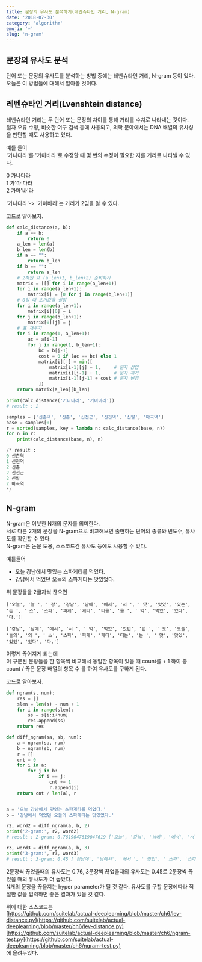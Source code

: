 ```yaml
---
title: 문장의 유사도 분석하기(레벤슈타인 거리, N-gram)
date: '2018-07-30'
category: 'algorithm'
emoji: '☀️'
slug: 'n-gram'
---
```


## 문장의 유사도 분석

단어 또는 문장의 유사도를 분석하는 방법 중에는 레벤슈타인 거리, N-gram 등이 있다.  
오늘은 이 방법들에 대해서 알아볼 것이다.

## 레벤슈타인 거리(Lvenshtein distance)

레벤슈타인 거리는 두 단어 또는 문장의 차이를 통해 거리를 수치로 나타내는 것이다.  
철자 오류 수정, 비슷한 어구 검색 등에 사용되고, 의학 분야에서는 DNA 배열의 유사성을 판단할 때도 사용하고 있다.

예를 들어  
'가나다라'를 '가마바라'로 수정할 때 몇 번의 수정이 필요한 지를 거리로 나타낼 수 있다.

0 가나다라  
1 가'마'다라  
2 가마'바'라

'가나다라'-> '가마바라'는 거리가 2임을 알 수 있다.

코드로 알아보자.

```py
def calc_distance(a, b):
    if a == b:
        return 0
    a_len = len(a)
    b_len = len(b)
    if a == "":
        return b_len
    if b == "":
        return a_len
    # 2차원 표 (a_len+1, b_len+2) 준비하기
    matrix = [[] for i in range(a_len+1)]
    for i in range(a_len+1):
        matrix[i] = [0 for j in range(b_len+1)]
    # 0일 때 초기값을 설정
    for i in range(a_len+1):
        matrix[i][0] = i
    for j in range(b_len+1):
        matrix[0][j] = j
    # 표 채우기
    for i in range(1, a_len+1):
        ac = a[i-1]
        for j in range(1, b_len+1):
            bc = b[j-1]
            cost = 0 if (ac == bc) else 1
            matrix[i][j] = min([
                matrix[i-1][j] + 1,     # 문자 삽입
                matrix[i][j-1] + 1,     # 문자 제거
                matrix[i-1][j-1] + cost # 문자 변경
            ])
    return matrix[a_len][b_len]

print(calc_distance('가나다라', '가마바라'))
# result : 2

samples = ['신촌역', '신쵼', '신천군', '신천역', '신발', '마곡역']
base = samples[0]
r = sorted(samples, key = lambda n: calc_distance(base, n))
for n in r:
    print(calc_distance(base, n), n)

/* result :
0 신촌역
1 신천역
2 신쵼
2 신천군
2 신발
2 마곡역
*/
```

## N-gram

N-gram은 이웃한 N개의 문자를 의미한다.  
서로 다른 2개의 문장을 N-gram으로 비교해보면 출현하는 단어의 종류와 빈도수, 유사도를 확인할 수 있다.  
N-gram은 논문 도용, 소스코드간 유사도 등에도 사용할 수 있다.

예를들어

- 오늘 강남에서 맛있는 스파게티를 먹었다.
- 강남에서 먹었던 오늘의 스파게티는 맛있었다.

위 문장들을 2글자씩 끊으면

```
['오늘', '늘 ', ' 강', '강남', '남에', '에서', '서 ', ' 맛', '맛있', '있는', '는 ', ' 스', '스파', '파게', '게티', '티를', '를 ', ' 먹', '먹었', '었다', '다.']

['강남', '남에', '에서', '서 ', ' 먹', '먹었', '었던', '던 ', ' 오', '오늘', '늘의', '의 ', ' 스', '스파', '파게', '게티', '티는', '는 ', ' 맛', '맛있', '있었', '었다', '다.']
```

이렇게 끊어지게 되는데  
이 구분된 문장들을 한 항목씩 비교해서 동일한 항목이 있을 때 count를 + 1 하여 총 count / 끊은 문장 배열의 항목 수
를 하여 유사도를 구하게 된다.

코드로 알아보자.

```py
def ngram(s, num):
    res = []
    slen = len(s) - num + 1
    for i in range(slen):
        ss = s[i:i+num]
        res.append(ss)
    return res

def diff_ngram(sa, sb, num):
    a = ngram(sa, num)
    b = ngram(sb, num)
    r = []
    cnt = 0
    for i in a:
        for j in b:
            if i == j:
                cnt += 1
                r.append(i)
    return cnt / len(a), r


a = '오늘 강남에서 맛있는 스파게티를 먹었다.'
b = '강남에서 먹었던 오늘의 스파게티는 맛있었다.'

r2, word2 = diff_ngram(a, b, 2)
print('2-gram:', r2, word2)
# result : 2-gram: 0.7619047619047619 ['오늘', '강남', '남에', '에서', '서 ', ' 맛', '맛있', '는 ', ' 스', '스파', '파게', '게티', ' 먹', '먹었', '었다', '다.']

r3, word3 = diff_ngram(a, b, 3)
print('3-gram:', r3, word3)
# result : 3-gram: 0.45 ['강남에', '남에서', '에서 ', ' 맛있', ' 스파', '스파게', '파게티', ' 먹었', '었다.']
```

2문장씩 끊었을때의 유사도는 0.76, 3문장씩 끊었을때의 유사도는 0.45로 2문장씩 끊었을 때의 유사도가 더 높았다.  
N개의 문장을 끊을지는 hyper parameter가 될 것 같다. 유사도를 구할 문장에따라 적절한 값을 입력하면 좋은 결과가 있을 것 같다.

위에 대한 소스코드는  
[https://github.com/suitelab/actual-deeplearning/blob/master/ch6/lev-distance.py](https://github.com/suitelab/actual-deeplearning/blob/master/ch6/lev-distance.py)  
[https://github.com/suitelab/actual-deeplearning/blob/master/ch6/ngram-test.py](https://github.com/suitelab/actual-deeplearning/blob/master/ch6/ngram-test.py)  
에 올려두었다.
